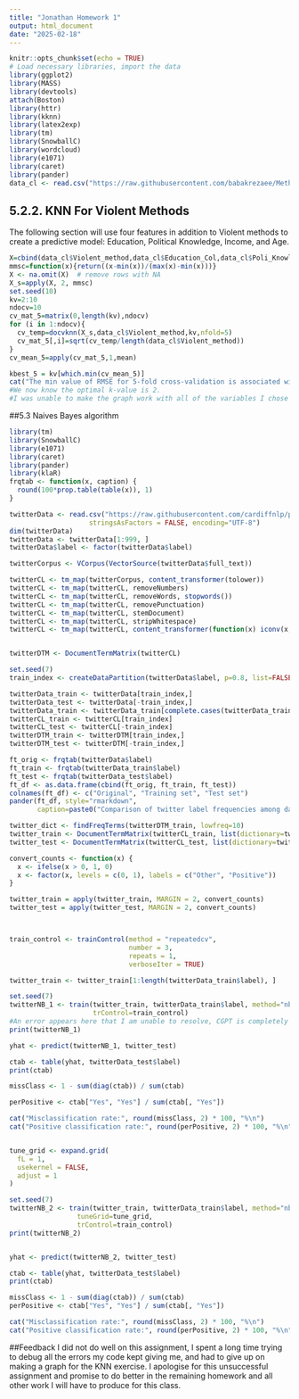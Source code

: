 ```yaml
---
title: "Jonathan Homework 1"
output: html_document
date: "2025-02-18"
---
```


```r
knitr::opts_chunk$set(echo = TRUE)
# Load necessary libraries, import the data
library(ggplot2)
library(MASS)
library(devtools)  
attach(Boston)
library(httr)
library(kknn)
library(latex2exp)
library(tm)
library(SnowballC)
library(wordcloud)
library(e1071)
library(caret)
library(pander)
data_cl <- read.csv("https://raw.githubusercontent.com/babakrezaee/MethodsCourses/master/LeidenUniv_MAQM2020/Datasets/R%26P_RezaeeAsadzadeh_MethodsCourse.csv")
```

## 5.2.2. KNN For Violent Methods

The following section will use four features in addition to Violent methods to create a predictive model: Education, Political Knowledge, Income, and Age. 

```r
X=cbind(data_cl$Violent_method,data_cl$Education_Col,data_cl$Poli_Knowledge,data_cl$Income_ID,data_cl$Age)
mmsc=function(x){return((x-min(x))/(max(x)-min(x)))}
X <- na.omit(X)  # remove rows with NA
X_s=apply(X, 2, mmsc)
set.seed(10)
kv=2:10
ndocv=10
cv_mat_5=matrix(0,length(kv),ndocv)
for (i in 1:ndocv){
  cv_temp=docvknn(X_s,data_cl$Violent_method,kv,nfold=5)
  cv_mat_5[,i]=sqrt(cv_temp/length(data_cl$Violent_method))
}
cv_mean_5=apply(cv_mat_5,1,mean)

kbest_5 = kv[which.min(cv_mean_5)]
cat("The min value of RMSE for 5-fold cross-validation is associated with k=",kbest_5,"\n")
#We now know the optimal k-value is 2. 
#I was unable to make the graph work with all of the variables I chose to use.
```
##5.3 Naives Bayes algorithm

```r

library(tm)
library(SnowballC)
library(e1071)
library(caret)
library(pander)
library(klaR)
frqtab <- function(x, caption) {
  round(100*prop.table(table(x)), 1)
}

twitterData <- read.csv("https://raw.githubusercontent.com/cardiffnlp/politics-and-virality-twitter/refs/heads/main/data/annotation/en/en_900.csv", 
                    stringsAsFactors = FALSE, encoding="UTF-8")
dim(twitterData)
twitterData <- twitterData[1:999, ]
twitterData$label <- factor(twitterData$label)

twitterCorpus <- VCorpus(VectorSource(twitterData$full_text))

twitterCL <- tm_map(twitterCorpus, content_transformer(tolower)) 
twitterCL <- tm_map(twitterCL, removeNumbers)  
twitterCL <- tm_map(twitterCL, removeWords, stopwords()) 
twitterCL <- tm_map(twitterCL, removePunctuation)
twitterCL <- tm_map(twitterCL, stemDocument) 
twitterCL <- tm_map(twitterCL, stripWhitespace) 
twitterCL <- tm_map(twitterCL, content_transformer(function(x) iconv(x, from = "UTF-8", to = "ASCII", sub="")))


twitterDTM <- DocumentTermMatrix(twitterCL)

set.seed(7)
train_index <- createDataPartition(twitterData$label, p=0.8, list=FALSE)

twitterData_train <- twitterData[train_index,]
twitterData_test <- twitterData[-train_index,]
twitterData_train <- twitterData_train[complete.cases(twitterData_train), ]
twitterCL_train <- twitterCL[train_index]
twitterCL_test <- twitterCL[-train_index]
twitterDTM_train <- twitterDTM[train_index,]
twitterDTM_test <- twitterDTM[-train_index,]

ft_orig <- frqtab(twitterData$label)
ft_train <- frqtab(twitterData_train$label)
ft_test <- frqtab(twitterData_test$label)
ft_df <- as.data.frame(cbind(ft_orig, ft_train, ft_test))
colnames(ft_df) <- c("Original", "Training set", "Test set")
pander(ft_df, style="rmarkdown",
       caption=paste0("Comparison of twitter label frequencies among datasets"))

twitter_dict <- findFreqTerms(twitterDTM_train, lowfreq=10)
twitter_train <- DocumentTermMatrix(twitterCL_train, list(dictionary=twitter_dict))
twitter_test <- DocumentTermMatrix(twitterCL_test, list(dictionary=twitter_dict))

convert_counts <- function(x) {
  x <- ifelse(x > 0, 1, 0)
  x <- factor(x, levels = c(0, 1), labels = c("Other", "Positive"))
}

twitter_train = apply(twitter_train, MARGIN = 2, convert_counts)
twitter_test = apply(twitter_test, MARGIN = 2, convert_counts)



train_control <- trainControl(method = "repeatedcv",
                              number = 3,   
                              repeats = 1,   
                              verboseIter = TRUE) 

twitter_train <- twitter_train[1:length(twitterData_train$label), ]

set.seed(7) 
twitterNB_1 <- train(twitter_train, twitterData_train$label, method="nb",
                     trControl=train_control)
#An error appears here that I am unable to resolve, CGPT is completely useless for this error, I have spent over an hour attempting to debug it, I am sure I would be able to do better had I not missed the class.
print(twitterNB_1)

yhat <- predict(twitterNB_1, twitter_test)

ctab <- table(yhat, twitterData_test$label)
print(ctab)

missClass <- 1 - sum(diag(ctab)) / sum(ctab)

perPositive <- ctab["Yes", "Yes"] / sum(ctab[, "Yes"])  

cat("Misclassification rate:", round(missClass, 2) * 100, "%\n")
cat("Positive classification rate:", round(perPositive, 2) * 100, "%\n")


tune_grid <- expand.grid(
  fL = 1, 
  usekernel = FALSE,
  adjust = 1
)

set.seed(7)
twitterNB_2 <- train(twitter_train, twitterData_train$label, method="nb", 
                 tuneGrid=tune_grid,
                 trControl=train_control)
print(twitterNB_2)


yhat <- predict(twitterNB_2, twitter_test)

ctab <- table(yhat, twitterData_test$label)
print(ctab)

missClass <- 1 - sum(diag(ctab)) / sum(ctab)
perPositive <- ctab["Yes", "Yes"] / sum(ctab[, "Yes"])

cat("Misclassification rate:", round(missClass, 2) * 100, "%\n")
cat("Positive classification rate:", round(perPositive, 2) * 100, "%\n")

```

##Feedback
I did not do well on this assignment, I spent a long time trying to debug all the errors my code kept giving me, and had to give up on making a graph for the KNN exercise. I apologise for this unsuccessful assignment and promise to do better in the remaining homework and all other work I will have to produce for this class. 